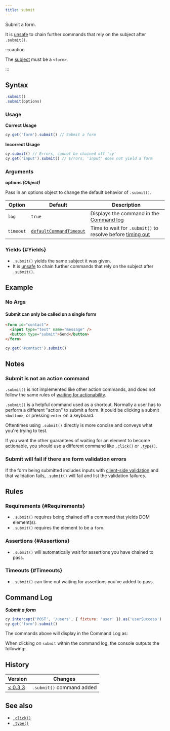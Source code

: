 ```yaml
---
title: submit
---
```


Submit a form.

It is [unsafe](/app/core-concepts/retry-ability#Only-queries-are-retried) to
chain further commands that rely on the subject after `.submit()`.

:::caution

The [subject](/app/core-concepts/introduction-to-cypress#Subject-Management)
must be a `<form>`.

:::

## Syntax

```javascript
.submit()
.submit(options)
```

### Usage

<Icon name="check-circle" color="green" /> **Correct Usage**

```javascript
cy.get('form').submit() // Submit a form
```

<Icon name="exclamation-triangle" color="red" /> **Incorrect Usage**

```javascript
cy.submit() // Errors, cannot be chained off 'cy'
cy.get('input').submit() // Errors, 'input' does not yield a form
```

### Arguments

<Icon name="angle-right" /> **options _(Object)_**

Pass in an options object to change the default behavior of `.submit()`.

| Option    | Default                                                           | Description                                                                           |
| --------- | ----------------------------------------------------------------- | ------------------------------------------------------------------------------------- |
| `log`     | `true`                                                            | Displays the command in the [Command log](/app/core-concepts/open-mode#Command-Log) |
| `timeout` | [`defaultCommandTimeout`](/app/references/configuration#Timeouts) | Time to wait for `.submit()` to resolve before [timing out](#Timeouts)                |

### Yields [<Icon name="question-circle"/>](/app/core-concepts/introduction-to-cypress#Subject-Management) {#Yields}

- `.submit()` yields the same subject it was given.
- It is [unsafe](/app/core-concepts/retry-ability#Only-queries-are-retried)
  to chain further commands that rely on the subject after `.submit()`.

## Example

### No Args

#### Submit can only be called on a single form

```html
<form id="contact">
  <input type="text" name="message" />
  <button type="submit">Send</button>
</form>
```

```javascript
cy.get('#contact').submit()
```

## Notes

### Submit is not an action command

`.submit()` is not implemented like other action commands, and does not follow
the same rules of
[waiting for actionability](/app/core-concepts/interacting-with-elements).

`.submit()` is a helpful command used as a shortcut. Normally a user has to
perform a different "action" to submit a form. It could be clicking a submit
`<button>`, or pressing `enter` on a keyboard.

Oftentimes using `.submit()` directly is more concise and conveys what you're
trying to test.

If you want the other guarantees of waiting for an element to become actionable,
you should use a different command like [`.click()`](/api/commands/click) or
[`.type()`](/api/commands/type).

### Submit will fail if there are form validation errors

If the form being submitted includes inputs with
[client-side validation](https://developer.mozilla.org/en-US/docs/Learn/Forms/Form_validation)
and that validation fails, `.submit()` will fail and list the validation
failures.

## Rules

### Requirements [<Icon name="question-circle"/>](/app/core-concepts/introduction-to-cypress#Chains-of-Commands) {#Requirements}

- `.submit()` requires being chained off a command that yields DOM element(s).
- `.submit()` requires the element to be a `form`.

### Assertions [<Icon name="question-circle"/>](/app/core-concepts/introduction-to-cypress#Assertions) {#Assertions}

- `.submit()` will automatically wait for assertions you have chained to pass.

### Timeouts [<Icon name="question-circle"/>](/app/core-concepts/introduction-to-cypress#Timeouts) {#Timeouts}

- `.submit()` can time out waiting for assertions you've added to pass.

## Command Log

**_Submit a form_**

```javascript
cy.intercept('POST', '/users', { fixture: 'user' }).as('userSuccess')
cy.get('form').submit()
```

The commands above will display in the Command Log as:

<DocsImage
  src="/img/api/submit/form-submit-shows-in-command-log-of-cypress.png"
  alt="Command Log submit"
/>

When clicking on `submit` within the command log, the console outputs the
following:

<DocsImage
  src="/img/api/submit/console-shows-what-form-was-submitted.png"
  alt="Console Log submit"
/>

## History

| Version                                    | Changes                   |
| ------------------------------------------ | ------------------------- |
| [< 0.3.3](/app/references/changelog#0-3-3) | `.submit()` command added |

## See also

- [`.click()`](/api/commands/click)
- [`.type()`](/api/commands/type)
